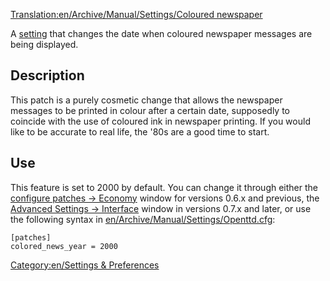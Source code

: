 [[Translation:en/Archive/Manual/Settings/Coloured newspaper]]


A [[en/Archive/Manual/Settings/Advanced Settings|setting]] that changes the date when coloured newspaper messages are being displayed.

== Description ==
This patch is a purely cosmetic change that allows the newspaper messages to be printed in colour after a certain date, supposedly to coincide with the use of coloured ink in newspaper printing. If you would like to be accurate to real life, the '80s are a good time to start.

== Use ==
This feature is set to 2000 by default. You can change it through either the [[en/Archive/Manual/Settings/Configuring patches/Economy|configure patches -> Economy]] window for versions 0.6.x and previous, the [[en/Archive/Manual/Settings/Advanced Settings/Interface#Coloured_news_appears_in|Advanced Settings -> Interface]] window in versions 0.7.x and later, or use the following syntax in [[en/Archive/Manual/Settings/Openttd.cfg]]:
<pre>[patches]
colored_news_year = 2000</pre>


[[Category:en/Settings & Preferences]]